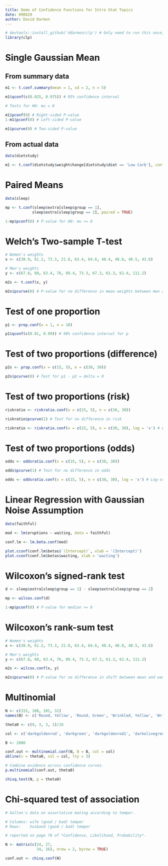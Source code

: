 ```yaml
---
title: Demo of Confidence Functions for Intro Stat Topics
date: 090820
author: David Darmon
---
```


```r
# devtools::install_github('ddarmon/clp') # Only need to run this once, to install clp
library(clp)
```

# Single Gaussian Mean
## From summary data

```r

m1 <- t.conf.summary(mean = 1, sd = 2, n = 5)

m1$qconf(c(0.025, 0.975)) # 95% confidence interval

# Tests for H0: mu = 0

m1$pconf(0) # Right-sided P-value
1-m1$pconf(0) # Left-sided P-value

m1$pcurve(0) # Two-sided P-value
```
## From actual data

```r
data(dietstudy)

m1 <- t.conf(dietstudy$weightchange[dietstudy$diet == 'Low Carb'], conf.level = 0.999)
```

# Paired Means

```r
data(sleep)

mp <- t.conf(sleep$extra[sleep$group == 1],
            sleep$extra[sleep$group == 2], paired = TRUE)

1-mp$pconf(0) # P-value for H0: mu >= 0
```
# Welch's Two-sample T-test

```r
# Women's weights
x <- c(38.9, 61.2, 73.3, 21.8, 63.4, 64.6, 48.4, 48.8, 48.5, 43.6)

# Men's weights
y <- c(67.8, 60, 63.4, 76, 89.4, 73.3, 67.3, 61.3, 62.4, 111.2) 

m2s <- t.conf(x, y)

m2s$pcurve(0) # P-value for no difference in mean weights between men and women
```

# Test of one proportion

```r
p1 <- prop.conf(x = 1, n = 10)

p1$qconf(c(0.01, 0.99)) # 98% confidence interval for p
```
# Test of two proportions (difference)

```r
p2s <- prop.conf(x = c(15, 5), n = c(30, 30))

p2s$pcurve(0) # Test for p1 - p2 = delta = 0
```

# Test of two proportions (risk)

```r
riskratio <- riskratio.conf(x = c(15, 5), n = c(30, 30))

riskratio$pcurve(1) # Test for no difference in risk

riskratio <- riskratio.conf(x = c(15, 5), n = c(30, 30), log = 'x') # Log-scale for confidence curve
```
# Test of two proportions (odds)

```r
odds <- oddsratio.conf(x = c(15, 5), n = c(30, 30))

odds$pcurve(1) # Test for no difference in odds

odds <- oddsratio.conf(x = c(15, 5), n = c(30, 30), log = 'x') # Log-scale for confidence curve
```
# Linear Regression with Gaussian Noise Assumption

```r
data(faithful)

mod <- lm(eruptions ~ waiting, data = faithful)

conf.lm <- lm.beta.conf(mod)

plot.cconf(conf.lm$betas$`(Intercept)`, xlab = '(Intercept)')
plot.cconf(conf.lm$betas$waiting, xlab = 'waiting')
```
# Wilcoxon's signed-rank test

```r
d <- sleep$extra[sleep$group == 1] - sleep$extra[sleep$group == 2]

mp <- wilcox.conf(d)

1-mp$pconf(0) # P-value for median >= 0
```
# Wilcoxon's rank-sum test

```r
# Women's weights
x <- c(38.9, 61.2, 73.3, 21.8, 63.4, 64.6, 48.4, 48.8, 48.5, 43.6)

# Men's weights
y <- c(67.8, 60, 63.4, 76, 89.4, 73.3, 67.3, 61.3, 62.4, 111.2) 

m2s <- wilcox.conf(x, y)

m2s$pcurve(0) # P-value for no difference in shift between mean and women
```
# Multinomial

```r
N <- c(315, 108, 101, 32)
names(N) <- c('Round, Yellow', 'Round, Green', 'Wrinkled, Yellow', 'Wrinkled, Green')

theta0 <- c(9, 3, 3, 1)/16

col <- c('darkgoldenrod', 'darkgreen', 'darkgoldenrod1', 'darkolivegreen')

B <- 2000

conf.out <- multinomial.conf(N, B = B, col = col)
abline(v = theta0, col = col, lty = 3)

# Combine evidence across confidence curves.
p.multinomial(conf.out, theta0)

chisq.test(N, p = theta0)
```
# Chi-squared test of association

```r
# Galton's data on assortative mating according to temper.

# Columns: wife (good / bad) temper
# Rows:    husband (good / bad) temper

# reported on page 78 of *Confidence, Likelihood, Probability*.

N <- matrix(c(24, 27,
              34, 26), nrow = 2, byrow = TRUE)

conf.out <- chisq.conf(N)
```

